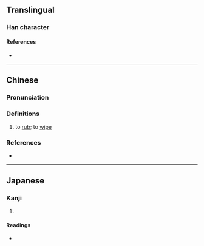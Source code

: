 {{character info}}
==Translingual==

===Han character===
{{Han char|rn=50|rad=巾|as=15|sn=18|four=48227|canj=LBHAL|ids=⿰巾節}}

====References====
* {{Han ref|kx=0338.050|dkj=09135|dj=0644.360|hdz=10758.030|uh=5E6F|ud=24175|bh=E96E|bd=59758}}

----

==Chinese==
{{zh-forms|alt=擳}}

===Pronunciation===
{{zh-pron
|m=jié
|c=zit3
|cat=v
}}

===Definitions===
{{zh-hanzi}}

# to [[rub]]; to [[wipe]]

===References===
* {{R:yue:mfccd}}

----

==Japanese==

===Kanji===
{{ja-kanji|grade=|rs=巾15}}

# {{rfdef|ja|sort=巾15}}

====Readings====
* {{ja-readings|on=せつ, せち, さつ, さち|kun=ぬぐふ}}